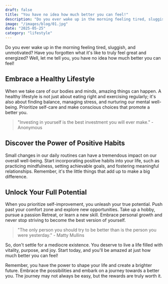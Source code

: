 ```yaml
---
draft: false
title: "You have no idea how much better you can feel!"
description: "Do you ever wake up in the morning feeling tired, sluggish, and unmotivated"
image: "/images/blog/01.jpg"
date: "2025-05-25"
category: "lifestyle"
---
```


Do you ever wake up in the morning feeling tired, sluggish, and unmotivated? Have you forgotten what it's like to truly feel great and energized? Well, let me tell you, you have no idea how much better you can feel!

## Embrace a Healthy Lifestyle

When we take care of our bodies and minds, amazing things can happen. A healthy lifestyle is not just about eating right and exercising regularly; it's also about finding balance, managing stress, and nurturing our mental well-being. Prioritize self-care and make conscious choices that promote a better you.

> "Investing in yourself is the best investment you will ever make." - Anonymous

## Discover the Power of Positive Habits

Small changes in our daily routines can have a tremendous impact on our overall well-being. Start incorporating positive habits into your life, such as practicing mindfulness, setting achievable goals, and fostering meaningful relationships. Remember, it's the little things that add up to make a big difference.

## Unlock Your Full Potential

When you prioritize self-improvement, you unleash your true potential. Push past your comfort zone and explore new opportunities. Take up a hobby, pursue a passion Retreat, or learn a new skill. Embrace personal growth and never stop striving to become the best version of yourself.

> "The only person you should try to be better than is the person you were yesterday." - Matty Mullins

So, don't settle for a mediocre existence. You deserve to live a life filled with vitality, purpose, and joy. Start today, and you'll be amazed at just how much better you can feel!

Remember, you have the power to shape your life and create a brighter future. Embrace the possibilities and embark on a journey towards a better you. The journey may not always be easy, but the rewards are truly worth it.